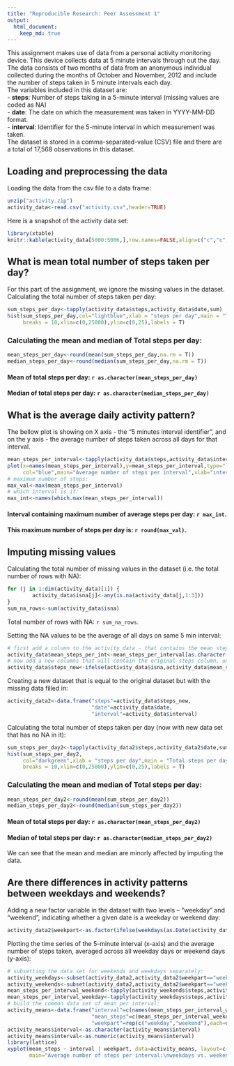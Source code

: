 ```yaml
---
title: "Reproducible Research: Peer Assessment 1"
output: 
  html_document:
    keep_md: true
---
```

This assignment makes use of data from a personal activity monitoring device. This device collects data at 5 minute intervals through out the day. The data consists of two months of data from an anonymous individual collected during the months of October and November, 2012 and include the number of steps taken in 5 minute intervals each day.  
The variables included in this dataset are:  
- **steps**: Number of steps taking in a 5-minute interval (missing values are coded as NA)  
- **date**: The date on which the measurement was taken in YYYY-MM-DD format.  
- **interval**: Identifier for the 5-minute interval in which measurement was taken.  
The dataset is stored in a comma-separated-value (CSV) file and there are a total of 17,568 observations in this dataset.

## Loading and preprocessing the data  


Loading the data from the csv file to a data frame:   
```r
unzip("activity.zip")
activity_data<-read.csv("activity.csv",header=TRUE)
```

Here is a snapshot of the activity data set:  
```r
library(xtable)
knitr::kable(activity_data[5000:5006,],row.names=FALSE,align=c("c","c","c"),caption="Activity Data set snapshot:")
```

## What is mean total number of steps taken per day?
For this part of the assignment, we ignore the missing values in the dataset.  
Calculating the total number of steps taken per day:
```r
sum_steps_per_day<-tapply(activity_data$steps,activity_data$date,sum)
hist(sum_steps_per_day,col="lightblue",xlab = "steps per day",main = "Total steps per day histogram",
     breaks = 10,xlim=c(0,25000),ylim=c(0,25),labels = T)
```
  
### Calculating the mean and median of Total steps per day:  
```r
mean_steps_per_day<-round(mean(sum_steps_per_day,na.rm = T))
median_steps_per_day<-round(median(sum_steps_per_day,na.rm = T))
```
#### Mean of total steps per day:   `r as.character(mean_steps_per_day)`  
#### Median of total steps per day: `r as.character(median_steps_per_day)`  

## What is the average daily activity pattern?
The bellow plot is showing on X axis - the "5 minutes interval identifier", and on the y axis - the average number of steps taken across all days for that interval.

```r
mean_steps_per_interval<-tapply(activity_data$steps,activity_data$interval,mean,na.rm=TRUE)
plot(x=names(mean_steps_per_interval),y=mean_steps_per_interval,type="l",lwd=2,ylim=c(0,max(mean_steps_per_interval)+20),
     col="blue",main="Average number of steps per interval",xlab="interval",ylab="Average number of steps (average is acrosse all days)")
# maximum number of steps:
max_val<-max(mean_steps_per_interval)
# which interval is it:
max_int<-names(which.max(mean_steps_per_interval))
```

#### Interval containing maximum number of average steps per day: `r max_int`.     
#### This maximum number of steps per day is: `r round(max_val)`.  

## Imputing missing values
Calculating the total number of missing values in the dataset (i.e. the total number of rows with NA):  
```r
for (j in 1:dim(activity_data)[1]) {
        activity_data$isna[j]<-any(is.na(activity_data[j,1:3]))
}
sum_na_rows<-sum(activity_data$isna)
```
Total number of rows with NA: `r sum_na_rows`.  

Setting the NA values to be the average of all days on same 5 min interval:  
```r
# first add a column to the activity_data - that contains the mean steps per that interval (calculated before):
activity_data$mean_steps_per_int<-mean_steps_per_interval[as.character(activity_data$interval)]
# now add a new columns that will contain the original steps column, unless it is "NA" - then it will contain the value in above column:
activity_data$steps_new<-ifelse(activity_data$isna,activity_data$mean_steps_per_int,activity_data$steps)
```

Creating a new dataset that is equal to the original dataset but with the missing data filled in:  
```r
activity_data2<-data.frame("steps"=activity_data$steps_new,
                           "date"=activity_data$date,
                           "interval"=activity_data$interval)
```

Calculating the total number of steps taken per day (now with new data set that has no NA in it):  
```r
sum_steps_per_day2<-tapply(activity_data2$steps,activity_data2$date,sum)
hist(sum_steps_per_day2,
     col="darkgreen",xlab = "steps per day",main = "Total steps per day histogram",
     breaks = 10,xlim=c(0,25000),ylim=c(0,25),labels = T)
```

### Calculating the mean and median of Total steps per day:  
```r
mean_steps_per_day2<-round(mean(sum_steps_per_day2))
median_steps_per_day2<-round(median(sum_steps_per_day2))
```
#### Mean of total steps per day:   `r as.character(mean_steps_per_day2)`  
#### Median of total steps per day: `r as.character(median_steps_per_day2)`  

We can see that the mean and median are minorly affected by imputing the data. 

## Are there differences in activity patterns between weekdays and weekends?

Adding a new factor variable in the dataset with two levels – “weekday” and “weekend”, indicating whether a given date is a weekday or weekend day:  
```r
activity_data2$weekpart<-as.factor(ifelse(weekdays(as.Date(activity_data2$date)) %in% c("Sunday","Saturday"), "weekend", "weekday"))
```
Plotting the time series of the 5-minute interval (x-axis) and the average number of steps taken, averaged across all weekday days or weekend days (y-axis):  
```r
# subsetting the data set for weekends and weekdays separately:
activity_weekdays<-subset(activity_data2,activity_data2$weekpart=="weekday")
activity_weekends<-subset(activity_data2,activity_data2$weekpart=="weekend")
mean_steps_per_interval_weekend<-tapply(activity_weekends$steps,activity_weekends$interval,mean)
mean_steps_per_interval_weekday<-tapply(activity_weekdays$steps,activity_weekdays$interval,mean)
# build the common data set of mean per interval:
activity_means<-data.frame("interval"=c(names(mean_steps_per_interval_weekday),names(mean_steps_per_interval_weekend)),
                           "mean_steps"=c(mean_steps_per_interval_weekday,mean_steps_per_interval_weekend),
                           "weekpart"=rep(c("weekday","weekend"),each=dim(mean_steps_per_interval_weekday)))
activity_means$interval<-as.character(activity_means$interval)
activity_means$interval<-as.numeric(activity_means$interval)
library(lattice)
xyplot(mean_steps ~ interval | weekpart, data=activity_means, layout=c(1,2),type="l",ylab = "average number of steps",
       main="Average number of steps per interval:\nweekdays vs. weekend",lwd=2)
```